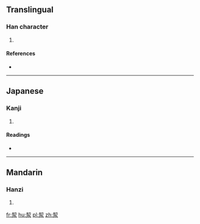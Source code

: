 ==Translingual==

===Han character===
{{Han char|rn=85|rad=水|as=06|sn=9|four=5723<sub>2</sub>|canj=手竹水 (QHE), X手竹水 (XQHE)}}

# {{defn|Han|sort=水06}}

====References====
* {{Han ref|kx=0622.040|dkj=17409|hdz=31601.020|uh=6D2F|ud=27951|bh=D25E|bd=53854}}

----

==Japanese==

===Kanji===
{{ja-kanji|grade=|rs=水06}}

# {{defn|lang=ja|sort=水06}}

====Readings====
* {{ja-readings|on=[[けつ]] (ketsu)|kun=[[いさぎよおい]] (isagiyooi)}}

----

==Mandarin==

===Hanzi===
{{cmn-hanzi|pin=[[jié]] ([[jie2]]), [[qiè]] ([[qie4]])|wg=chieh<sup>2</sup>, ch'ieh<sup>4</sup>}}

# {{defn|lang=cmn|sort=水06}}

[[fr:洯]]
[[hu:洯]]
[[pl:洯]]
[[zh:洯]]